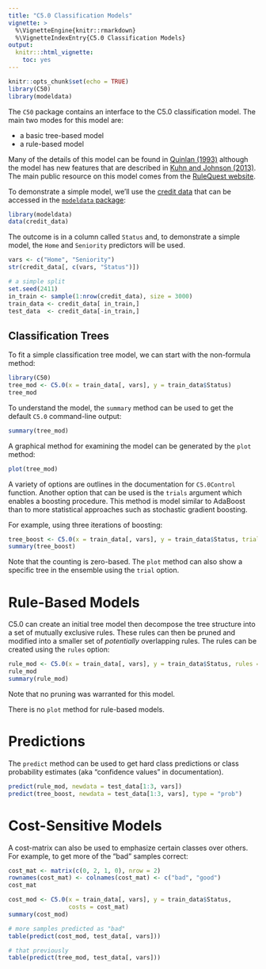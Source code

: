 ```yaml
---
title: "C5.0 Classification Models"
vignette: >
  %\VignetteEngine{knitr::rmarkdown}
  %\VignetteIndexEntry{C5.0 Classification Models}
output:
  knitr:::html_vignette:
    toc: yes
---
```

```r
knitr::opts_chunk$set(echo = TRUE)
library(C50)
library(modeldata)
```

The `C50` package contains an interface to the C5.0 classification model. The main two modes for this model are:

* a basic tree-based model 
* a rule-based model

Many of the details of this model can be found in [Quinlan (1993)](https://books.google.com/books?id=b3ujBQAAQBAJ&lpg=PP1&ots=sQ2nTTEpC1&dq=C4.5%3A%20Programs%20for%20Machine%20Learning&lr&pg=PR6#v=onepage&q=C4.5:%20Programs%20for%20Machine%20Learning&f=false) although the model has new features that are described in [Kuhn and Johnson (2013)](http://appliedpredictivemodeling.com/). The main public resource on this model comes from the [RuleQuest website](http://www.rulequest.com/see5-info.html). 

To demonstrate a simple model, we'll use the [credit data](http://www.cs.upc.edu/~belanche/Docencia/mineria/English-september-2008/credsco profiling.txt) that can be accessed in the [`modeldata` package](https://github.com/tidymodels/modeldata):

```r
library(modeldata)
data(credit_data)
```
The outcome is in a column called `Status` and, to demonstrate a simple model, the `Home` and `Seniority` predictors will be used. 

```r
vars <- c("Home", "Seniority")
str(credit_data[, c(vars, "Status")])

# a simple split
set.seed(2411)
in_train <- sample(1:nrow(credit_data), size = 3000)
train_data <- credit_data[ in_train,]
test_data  <- credit_data[-in_train,]
```

## Classification Trees

To fit a simple classification tree model, we can start with the non-formula method:

```r
library(C50)
tree_mod <- C5.0(x = train_data[, vars], y = train_data$Status)
tree_mod
```
To understand the model, the `summary` method can be used to get the default `C5.0` command-line output:

```r
summary(tree_mod)
```

A graphical method for examining the model can be generated by the `plot` method:


```r
plot(tree_mod)
```

A variety of options are outlines in the documentation for `C5.0Control` function. Another option that can be used is the `trials` argument which enables a boosting procedure. This method is model similar to AdaBoost than to more statistical approaches such as stochastic gradient boosting. 

For example, using three iterations of boosting:

```r
tree_boost <- C5.0(x = train_data[, vars], y = train_data$Status, trials = 3)
summary(tree_boost)
```

Note that the counting is zero-based. The `plot` method can also show a specific tree in the ensemble using the `trial` option. 

# Rule-Based Models

C5.0 can create an initial tree model then decompose the tree structure into a set of mutually exclusive rules. These rules can then be pruned and modified into a smaller set of _potentially_ overlapping rules. The rules can be created using the `rules` option:

```r
rule_mod <- C5.0(x = train_data[, vars], y = train_data$Status, rules = TRUE)
rule_mod
summary(rule_mod)
```

Note that no pruning was warranted for this model. 

There is no `plot` method for rule-based models. 
 
# Predictions

The `predict` method can be used to get hard class predictions or class probability estimates (aka "confidence values" in documentation). 

```r
predict(rule_mod, newdata = test_data[1:3, vars])
predict(tree_boost, newdata = test_data[1:3, vars], type = "prob")
```


# Cost-Sensitive Models

A cost-matrix can also be used to emphasize certain classes over others. For example, to get more of the "bad" samples correct:

```r
cost_mat <- matrix(c(0, 2, 1, 0), nrow = 2)
rownames(cost_mat) <- colnames(cost_mat) <- c("bad", "good")
cost_mat

cost_mod <- C5.0(x = train_data[, vars], y = train_data$Status, 
                 costs = cost_mat)
summary(cost_mod)

# more samples predicted as "bad"
table(predict(cost_mod, test_data[, vars]))

# that previously
table(predict(tree_mod, test_data[, vars]))
```

